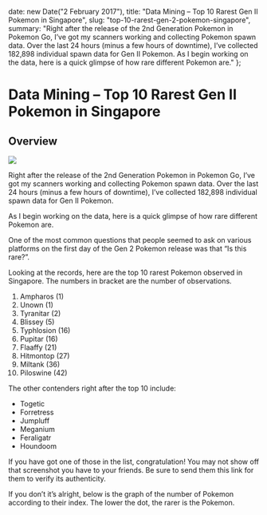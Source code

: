 

  date: new Date("2 February 2017"),
  title: "Data Mining – Top 10 Rarest Gen II Pokemon in Singapore",
  slug: "top-10-rarest-gen-2-pokemon-singapore",
  summary: "Right after the release of the 2nd Generation Pokemon in Pokemon Go, I’ve got my scanners working and collecting Pokemon spawn data. Over the last 24 hours (minus a few hours of downtime), I’ve collected 182,898 individual spawn data for Gen II Pokemon. As I begin working on the data, here is a quick glimpse of how rare different Pokemon are."
};

Data Mining – Top 10 Rarest Gen II Pokemon in Singapore
===

## Overview


<div class="text-center m-4">
  <img src="/blog/2017/2/top-10-rarest-pokemon-in-singapore-gen-2.jpg" style={{width:"50%"}}/>
</div>

Right after the release of the 2nd Generation Pokemon in Pokemon Go, I’ve got my scanners working and collecting Pokemon spawn data. Over the last 24 hours (minus a few hours of downtime), I’ve collected 182,898 individual spawn data for Gen II Pokemon.

As I begin working on the data, here is a quick glimpse of how rare different Pokemon are.   

One of the most common questions that people seemed to ask on various platforms on the first day of the Gen 2 Pokemon release was that “Is this rare?”.

Looking at the records, here are the top 10 rarest Pokemon observed in Singapore. The numbers in bracket are the number of observations.

1. Ampharos (1)
2. Unown (1)
3. Tyranitar (2)
4. Blissey (5)
5. Typhlosion (16)
6. Pupitar (16)
7. Flaaffy (21)
8. Hitmontop (27)
9. Miltank (36)
10. Piloswine (42)

The other contenders right after the top 10 include:

- Togetic
- Forretress
- Jumpluff
- Meganium
- Feraligatr
- Houndoom

If you have got one of those in the list, congratulation! You may not show off that screenshot you have to your friends. Be sure to send them this link for them to verify its authenticity.

If you don’t it’s alright, below is the graph of the number of Pokemon according to their index. The lower the dot, the rarer is the Pokemon.
